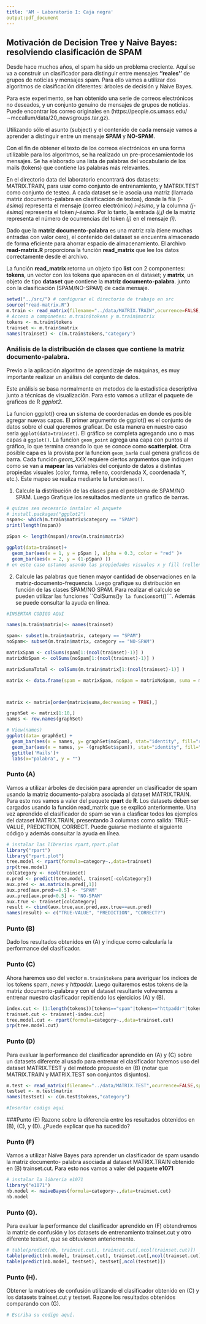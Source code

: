 ---
title: 'AM - Laboratorio I: Caja negra'
output:pdf_document
---


## Motivación de Decision Tree y Naive Bayes: resolviendo clasificación de SPAM

Desde hace muchos años, el spam ha sido un problema creciente. Aquí se va a
construir un clasificador para distinguir entre mensajes **''reales''** de grupos de
noticias y mensajes spam. Para ello vamos a utilizar dos algoritmos de 
clasificación diferentes: árboles de decisión y Naive Bayes.

Para este experimento, se han obtenido una serie de correos electrónicos no deseados, 
y un conjunto genuino de mensajes de grupos de noticias. Puede encontrar los 
correo originales en (https://people.cs.umass.edu/$\sim$mccallum/data/20\_newsgroups.tar.gz). 

Utilizando sólo
el asunto (subject) y el contenido de cada mensaje vamos a aprender a distinguir entre un mensaje **SPAM** y **NO-SPAM**. 

Con el fin de obtener el texto de los correos electrónicos en una forma utilizable para los algoritmos, se ha 
realizado un pre-procesamientode los mensajes. Se ha elaborado una lista de palabras del vocabulario 
de los mails (tokens) que contiene las palabras más relevantes.

En el directorio data del laboratorio encontrará dos datasets: MATRIX.TRAIN, para usar como conjunto de 
entrenamiento, y MATRIX.TEST como conjunto de testeo. A cada dataset se le asocia una 
matriz (llamada matriz documento-palabra en clasificación de textos), donde la fila
*(i-ésima)* representa el mensaje (correo electrónico) *i-ésimo*,
y la columna *(j-ésima)* representa el token *j-ésimo*. Por lo
tanto, la entrada *(i,j)* de la matriz representa el número de
ocurrencias del token *(j)* en el mensaje *(i)*.

Dado que la **matriz documento-palabra** es una matriz rala 
(tiene muchas entradas con valor cero), el contenido del dataset se encuentra 
almacenado de forma eficiente para ahorrar espacio de almacenamiento. El 
archivo **read-matrix.R** proporciona la función **read\_matrix** 
que lee los datos correctamente desde el archivo.

La función **read_matrix** retorna un objeto tipo **list** con 2 componentes: 
**tokens**, un vector con los tokens que aparecen en el dataset; y **matrix**, 
un objeto de tipo **dataset** que contiene la **matriz documento-palabra**. 
junto con la clasificación (SPAM/NO-SPAM) de cada mensaje.


```{r}
setwd("../src/") # configurar el directorio de trabajo en src
source("read-matrix.R") 
m.train <- read_matrix(filename="../data/MATRIX.TRAIN",ocurrence=FALSE,sparse=FALSE) 
# Acceso a componetes: m.train$tokens y m.train$matrix
tokens <- m.train$tokens
trainset <- m.train$matrix
names(trainset) <- c(m.train$tokens,"category")
```

### Análisis de la distribución de clases que contiene la **matriz documento-palabra**. 

Previo a la aplicación algoritmo de aprendizaje de máquinas, es muy importante realizar un análisis del conjunto de datos.

Este análisis se basa  normalmente en metodos de la estadistica descriptiva junto a técnicas de visualización. 
Para esto vamos a utilizar el paquete de graficos de R *ggplot2*.

La funcion ggplot() crea un sistema de coordenadas en donde es posible agregar nuevas capas. El primer argumento de ggplot() es el conjunto de datos sobre el cual queremos graficar. De esta manera en nuestro caso seria ```ggplot(data=trainset)```. El gráfico se completa agregando uno o mas capas a ```ggplot()```. La funcion ```geom_point``` agrega una capa con puntos al gráfico, lo que termina creando lo que se conoce como **scatterplot**. Otra posible capa es la provista por la funcion ```geom_bar```la cual genera graficos de barra. Cada función *geom_XXX* requiere ciertos argumentos que indiquen como se van a **mapear** las variables del conjunto de datos a distintas propiedas visuales (color, forma, relleno, coordenada X, coordenada Y, etc.). Este mapeo se realiza mediante  la funcion ```aes()```. 


1. Calcule la distribución de las clases para el problema de SPAM/NO SPAM. Luego Grafique los resultados mediante un grafico de barras.
```{r}
# quizas sea necesario instalar el paquete
# install.packages("ggplot2")
nspan<- which(m.train$matrix$category == "SPAM")
print(length(nspan))

pSpan <- length(nspan)/nrow(m.train$matrix)

ggplot(data=trainset)+
  geom_bar(aes(x = 1, y = pSpan ), alpha = 0.3, color = "red" )+
  geom_bar(aes(x = 2, y = (1-pSpan) ))
# en este caso estamos usando las propiedades visuales x y fill (relleno) 

```

2. Calcule las palabras que tienen mayor cantidad de observaciones  en la matriz-documento-frequencia. Luego grafique su distribución  en función de las clases SPAM/NO SPAM. Para realizar el calculo se pueden  utilizar las funciones ``ColSums()``` y la funcion ```sort()```. Además se puede consultar la ayuda en línea.

```{r}
#INSERTAR CODIGO AQUI

names(m.train$matrix)<- names(trainset)

spam<- subset(m.train$matrix, category == "SPAM")
noSpam<- subset(m.train$matrix, category == "NO-SPAM")

matrixSpam <- colSums(spam[1:(ncol(trainset)-1)] )
matrixNoSpam <- colSums(noSpam[1:(ncol(trainset)-1)] )

matrixSumaTotal <- colSums(m.train$matrix[1:(ncol(trainset)-1)] )

matrix <- data.frame(spam = matrixSpam, noSpam = matrixNoSpam, suma = matrixSumaTotal)



matrix <- matrix[order(matrix$suma,decreasing = TRUE),]

graphSet <- matrix[1:10,]
names <- row.names(graphSet)

# View(names)
ggplot(data= graphSet) + 
  geom_bar(aes(x = names, y= graphSet$noSpam), stat="identity", fill="red", alpha=0.3, color="red")+
  geom_bar(aes(x = names, y= -(graphSet$spam)), stat="identity", fill="blue", alpha=0.3, color="blue")+
  ggtitle('Mails')+
  labs(x="palabra", y = "")

```





### Punto (A) 
Vamos a utilizar árboles de decisión para aprender un clasificador de spam usando la matriz
documento-palabra asociada al dataset MATRIX.TRAIN. Para esto nos vamos a valer del paquete
**rpart** de **R**. Los datasets deben ser cargados usando la función read_matrix que se explicó
anteriormente. Una vez aprendido el clasificador de spam se van a clasficar todos los ejemplos
del dataset MATRIX.TRAIN, presentando 3 columnas como salida: TRUE-VALUE, PREDICTION,
CORRECT. Puede guiarse mediante el siguiente código y además consultar la ayuda en línea.

```{r}
# instalar las librerias rpart,rpart.plot
library("rpart")
library("rpart.plot")
tree.model <- rpart(formula=category~.,data=trainset)
prp(tree.model)
colCategory <- ncol(trainset)
m.pred <- predict(tree.model, trainset[-colCategory])
aux.pred <- as.matrix(m.pred[,1])
aux.pred[aux.pred>=0.5] <- "SPAM"
aux.pred[aux.pred<0.5] <- "NO-SPAM"
aux.true <- trainset[colCategory]
result <- cbind(aux.true,aux.pred,aux.true==aux.pred)
names(result) <- c("TRUE-VALUE", "PREDICTION", "CORRECT?")
```

### Punto (B) 
Dado los resultados obtenidos en (A) y indique como calcularía la performance del clasificador.






### Punto (C) 
Ahora haremos uso del vector ```m.train$tokens``` para averiguar los índices de los tokens spam,
*news* y *httpaddr.* Luego quitaremos estos tokens de la matriz documento-palabra y con el dataset
resultante volveremos a entrenar nuestro clasificador repitiendo los ejercicios (A) y (B).

```{r}
index.cut <- (1:length(tokens))[tokens=="spam"|tokens=="httpaddr"|tokens=="news"]
trainset.cut <- trainset[-index.cut]
tree.model.cut <- rpart(formula=category~.,data=trainset.cut)
prp(tree.model.cut)
```

### Punto (D) 
Para evaluar la performance del clasificador aprendido en (A) y (C) sobre un datasets diferente al
usado para entrenar el clasificador haremos uso del dataset MATRIX.TEST y del método propuesto
en (B) (notar que MATRIX.TRAIN y MATRIX.TEST son conjuntos disjuntos).

```{r}
m.test <- read_matrix(filename="../data/MATRIX.TEST",ocurrence=FALSE,sparse=FALSE)
testset <- m.test$matrix
names(testset) <- c(m.test$tokens,"category")

#Insertar codigo aqui

```

###Punto (E) 
Razone sobre la diferencia entre los resultados obtenidos en (B), (C), y (D). ¿Puede explicar que ha sucedido?







### Punto (F)
Vamos a utilizar Naïve Bayes para aprender un clasificador de spam usando la matriz documento-
palabra asociada al dataset MATRIX.TRAIN obtenido en (B) trainset.cut. Para esto nos vamos a
valer del paquete **e1071**

```{r}
# instalar la libreria e1071
library("e1071")
nb.model <- naiveBayes(formula=category~.,data=trainset.cut)
nb.model
```

### Punto (G).
Para evaluar la performance del clasificador aprendido en (F) obtendremos la matriz de confusión y los datasets de entrenamiento trainset.cut y otro diferente testset, que se obtuvieron anteriormente.

```{r}
# table(predict(nb, trainset.cut), trainset.cut[,ncol(trainset.cut)])
table(predict(nb.model, trainset.cut), trainset.cut[,ncol(trainset.cut)])
table(predict(nb.model, testset), testset[,ncol(testset)])
```
### Punto (H). 

Obtener la matrices de confusión utilizando el clasificador obtenido en (C) y los datasets trainset.cut y testset. Razone los resultados obtenidos comparando con (G).

```{r Matrices de confusión}
# Escriba su codigo aquí.
```

